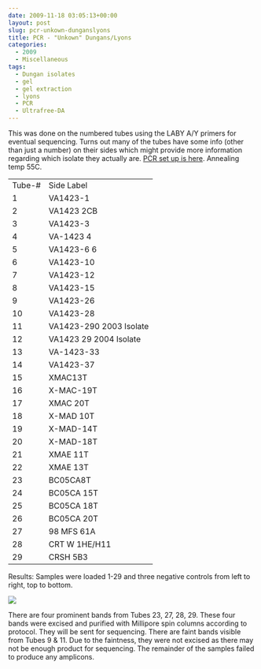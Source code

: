 ```yaml
---
date: 2009-11-18 03:05:13+00:00
layout: post
slug: pcr-unkown-dunganslyons
title: PCR - "Unkown" Dungans/Lyons
categories:
  - 2009
  - Miscellaneous
tags:
  - Dungan isolates
  - gel
  - gel extraction
  - lyons
  - PCR
  - Ultrafree-DA
---
```


This was done on the numbered tubes using the LABY A/Y primers for eventual sequencing. Turns out many of the tubes have some info (other than just a number) on their sides which might provide more information regarding which isolate they actually are. [PCR set up is here](https://eagle.fish.washington.edu/Arabidopsis/Notebook%20Workup%20Files/20091117-01.jpg). Annealing temp 55C.

<table class="wiki_table mceItemTable" >
<tbody >
<tr >

<td >Tube-#
</td>

<td >Side Label
</td>
</tr>
<tr >

<td >1
</td>

<td >VA1423-1
</td>
</tr>
<tr >

<td >2
</td>

<td >VA1423 2CB
</td>
</tr>
<tr >

<td >3
</td>

<td >VA1423-3
</td>
</tr>
<tr >

<td >4
</td>

<td >VA-1423 4
</td>
</tr>
<tr >

<td >5
</td>

<td >VA1423-6 6
</td>
</tr>
<tr >

<td >6
</td>

<td >VA1423-10
</td>
</tr>
<tr >

<td >7
</td>

<td >VA1423-12
</td>
</tr>
<tr >

<td >8
</td>

<td >VA1423-15
</td>
</tr>
<tr >

<td >9
</td>

<td >VA1423-26
</td>
</tr>
<tr >

<td >10
</td>

<td >VA1423-28
</td>
</tr>
<tr >

<td >11
</td>

<td >VA1423-290 2003 Isolate
</td>
</tr>
<tr >

<td >12
</td>

<td >VA1423 29 2004 Isolate
</td>
</tr>
<tr >

<td >13
</td>

<td >VA-1423-33
</td>
</tr>
<tr >

<td >14
</td>

<td >VA1423-37
</td>
</tr>
<tr >

<td >15
</td>

<td >XMAC13T
</td>
</tr>
<tr >

<td >16
</td>

<td >X-MAC-19T
</td>
</tr>
<tr >

<td >17
</td>

<td >XMAC 20T
</td>
</tr>
<tr >

<td >18
</td>

<td >X-MAD 10T
</td>
</tr>
<tr >

<td >19
</td>

<td >X-MAD-14T
</td>
</tr>
<tr >

<td >20
</td>

<td >X-MAD-18T
</td>
</tr>
<tr >

<td >21
</td>

<td >XMAE 11T
</td>
</tr>
<tr >

<td >22
</td>

<td >XMAE 13T
</td>
</tr>
<tr >

<td >23
</td>

<td >BC05CA8T
</td>
</tr>
<tr >

<td >24
</td>

<td >BC05CA 15T
</td>
</tr>
<tr >

<td >25
</td>

<td >BC05CA 18T
</td>
</tr>
<tr >

<td >26
</td>

<td >BC05CA 20T
</td>
</tr>
<tr >

<td >27
</td>

<td >98 MFS 61A
</td>
</tr>
<tr >

<td >28
</td>

<td >CRT W 1HE/H11
</td>
</tr>
<tr >

<td >29
</td>

<td >CRSH 5B3
</td>
</tr>
</tbody>
</table>

Results: Samples were loaded 1-29 and three negative controls from left to right, top to bottom.

![](https://eagle.fish.washington.edu/Arabidopsis/20091118.jpg)

There are four prominent bands from Tubes 23, 27, 28, 29. These four bands were excised and purified with Millipore spin columns according to protocol. They will be sent for sequencing. There are faint bands visible from Tubes 9 & 11. Due to the faintness, they were not excised as there may not be enough product for sequencing. The remainder of the samples failed to produce any amplicons.
